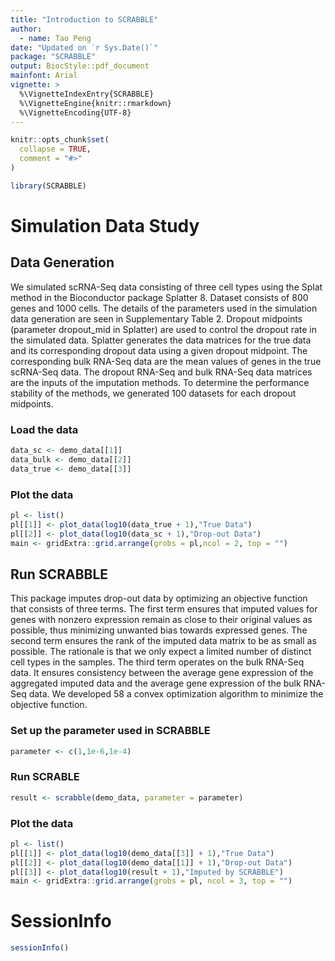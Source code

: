 ```yaml
---
title: "Introduction to SCRABBLE"
author: 
  - name: Tao Peng
date: "Updated on `r Sys.Date()`"
package: "SCRABBLE"
output: BiocStyle::pdf_document
mainfont: Arial
vignette: >
  %\VignetteIndexEntry{SCRABBLE}
  %\VignetteEngine{knitr::rmarkdown}
  %\VignetteEncoding{UTF-8}
---
```



```r
knitr::opts_chunk$set(
  collapse = TRUE,
  comment = "#>"
)
```


```r
library(SCRABBLE)
```

# Simulation Data Study
## Data Generation

We simulated scRNA-Seq data consisting of three cell types using the Splat method in the Bioconductor package Splatter 8. Dataset consists of 800 genes and 1000 cells. The details of the parameters used in the simulation data generation are seen in Supplementary Table 2. Dropout midpoints (parameter dropout_mid in Splatter) are used to control the dropout rate in the simulated data. Splatter generates the data matrices for the true data and its corresponding dropout data using a given dropout midpoint. The corresponding bulk RNA-Seq data are the mean values of genes in the true scRNA-Seq data. The dropout RNA-Seq and bulk RNA-Seq data matrices are the inputs of the imputation methods. To determine the performance stability of the methods, we generated 100 datasets for each dropout midpoints. 

### Load the data

```r
data_sc <- demo_data[[1]]
data_bulk <- demo_data[[2]]
data_true <- demo_data[[3]]
```

### Plot the data
```r
pl <- list()
pl[[1]] <- plot_data(log10(data_true + 1),"True Data")
pl[[2]] <- plot_data(log10(data_sc + 1),"Drop-out Data")
main <- gridExtra::grid.arrange(grobs = pl,ncol = 2, top = "")
```

## Run SCRABBLE

This package imputes drop-out data by optimizing an objective function that consists of three terms. The first term ensures that imputed values for genes with nonzero expression remain as close to their original values as possible, thus minimizing unwanted bias towards expressed genes. The second term ensures the rank of the imputed data matrix to be as small as possible. The rationale is that we only expect a limited number of distinct cell types in the samples. The third term operates on the bulk RNA-Seq data. It ensures consistency between the average gene expression of the aggregated imputed data and the average gene expression of the bulk RNA-Seq data. We developed 58 a convex optimization algorithm to minimize the objective function.

### Set up the parameter used in SCRABBLE
```r
parameter <- c(1,1e-6,1e-4)
```

### Run SCRABLE
```r
result <- scrabble(demo_data, parameter = parameter)
```

### Plot the data
```r
pl <- list()
pl[[1]] <- plot_data(log10(demo_data[[3]] + 1),"True Data")
pl[[2]] <- plot_data(log10(demo_data[[1]] + 1),"Drop-out Data")
pl[[3]] <- plot_data(log10(result + 1),"Imputed by SCRABBLE")
main <- gridExtra::grid.arrange(grobs = pl, ncol = 3, top = "")
```

# SessionInfo
```r
sessionInfo()
```
